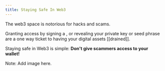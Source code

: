 ```yaml
---
title: Staying Safe In Web3
---
```


The web3 space is notorious for hacks and scams.

Granting access by signing a <Nutshell children="malicious contract" />, or revealing your private key or seed phrase are a one way ticket to having your digital assets \[\[drained]].

Staying safe in Web3 is simple: **Don't give scammers access to your wallet!**

Note: Add image here.
